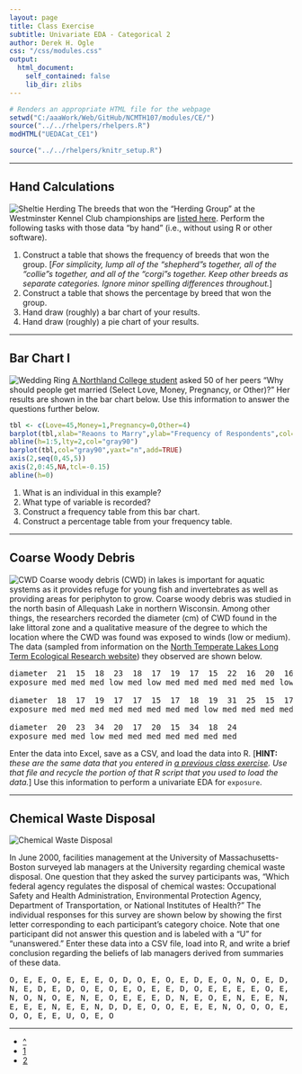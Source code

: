 ```yaml
---
layout: page
title: Class Exercise
subtitle: Univariate EDA - Categorical 2
author: Derek H. Ogle
css: "/css/modules.css"
output:
  html_document:
    self_contained: false
    lib_dir: zlibs
---
```


```r
# Renders an appropriate HTML file for the webpage
setwd("C:/aaaWork/Web/GitHub/NCMTH107/modules/CE/")
source("../../rhelpers/rhelpers.R")
modHTML("UEDACat_CE1")
```

```r
source("../../rhelpers/knitr_setup.R")
```

----

## Hand Calculations
<img src="zimgs/sheltie-herding.jpg" alt="Sheltie Herding" class="img-right">
The breeds that won the "Herding Group" at the Westminster Kennel Club championships are [listed here](http://www.westminsterkennelclub.org/about-sensation/history/herding-group-winners/). Perform the following tasks with those data "by hand" (i.e., without using R or other software).

1. Construct a table that shows the frequency of breeds that won the group. [*For simplicity, lump all of the "shepherd"s together, all of the "collie"s together, and all of the "corgi"s together. Keep other breeds as separate categories. Ignore minor spelling differences throughout.*]
1. Construct a table that shows the percentage by breed that won the group.
1. Hand draw (roughly) a bar chart of your results.
1. Hand draw (roughly) a pie chart of your results.

----

## Bar Chart I
<img src="http://derekogle.com/NCMTH107/modules/CE/zimgs/weddingring.jpg" alt="Wedding Ring" class="img-right">
[A Northland College student](../resources/past-projects/F07_Brilla.pdf) asked 50 of her peers "Why should people get married (Select Love, Money, Pregnancy, or Other)?"  Her results are shown in the bar chart below. Use this information to answer the questions further below.

```r
tbl <- c(Love=45,Money=1,Pregnancy=0,Other=4)
barplot(tbl,xlab="Reaons to Marry",ylab="Frequency of Respondents",col="gray90",yaxt="n")
abline(h=1:5,lty=2,col="gray90")
barplot(tbl,col="gray90",yaxt="n",add=TRUE)
axis(2,seq(0,45,5))
axis(2,0:45,NA,tcl=-0.15)
abline(h=0)
```

1. What is an individual in this example?
1. What type of variable is recorded?
1. Construct a frequency table from this bar chart.
1. Construct a percentage table from your frequency table.

----

## Coarse Woody Debris
<img src="zimgs/cwd2.jpg" alt="CWD" class="img-right">
Coarse woody debris (CWD) in lakes is important for aquatic systems as it provides refuge for young fish and invertebrates as well as providing areas for periphyton to grow. Coarse woody debris was studied in the north basin of Allequash Lake in northern Wisconsin. Among other things, the researchers recorded the diameter (cm) of CWD found in the lake littoral zone and a qualitative measure of the degree to which the location where the CWD was found was exposed to winds (low or medium). The data (sampled from information on the [North Temperate Lakes Long Term Ecological Research website](https://lter.limnology.wisc.edu/datacatalog/search)) they observed are shown below.

<pre>
diameter  21  15  18  23  18  17  19  17  15  22  16  20  16  17  18  15  16  24  24  23
exposure med med med low med low med med med med med med low med med med med low med med

diameter  18  17  19  17  17  15  17  18  19  31  25  15  17  34  16  18  19  15  16  15
exposure med med med med med med med med low med med med med low low med med med low med

diameter  20  23  34  20  17  20  15  34  18  24
exposure med med low med med med med med med med
</pre>

Enter the data into Excel, save as a CSV, and load the data into R. [**HINT:** *these are the same data that you entered in [a previous class exercise](GettingDataIntoR_CE). Use that file and recycle the portion of that R script that you used to load the data.*]  Use this information to perform a univariate EDA for `exposure`.

----

## Chemical Waste Disposal
<img src="zimgs/waste-disposal.jpg" alt="Chemical Waste Disposal" class="img-right">

In June 2000, facilities management at the University of Massachusetts-Boston surveyed lab managers at the University regarding chemical waste disposal. One question that they asked the survey participants was, "Which federal agency regulates the disposal of chemical wastes: Occupational Safety and Health Administration, Environmental Protection Agency, Department of Transportation, or National Institutes of Health?" The individual responses for this survey are shown below by showing the first letter corresponding to each participant's category choice. Note that one participant did not answer this question and is labeled with a "U" for "unanswered." Enter these data into a CSV file, load into R, and write a brief conclusion regarding the beliefs of lab managers derived from summaries of these data.

<pre>
O, E, E, O, E, E, E, O, D, O, E, O, E, D, E, O, N, O, E, D,
N, E, D, E, D, O, E, O, E, O, E, E, D, O, E, E, E, E, O, E,
N, O, N, O, E, N, E, O, E, E, E, D, N, E, O, E, N, E, E, N,
E, E, E, N, E, E, N, D, D, E, O, O, E, E, E, N, O, O, O, E,
O, O, E, E, U, O, E, O
</pre>

----

<div class="text-center">
<ul class="pagination pagination-lg">
  <li><a href="../UEDACat.html">^</a></li>
  <li class="active"><a href="#">1</a></li>
  <li><a href="UEDACat_CE2.html">2</a></li>
</ul>
